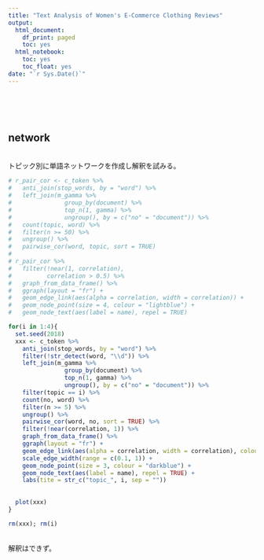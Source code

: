 ```yaml
---
title: "Text Analysis of Women's E-Commerce Clothing Reviews"
output:
  html_document:
    df_print: paged
    toc: yes
  html_notebook:
    toc: yes
    toc_float: yes
date: "`r Sys.Date()`"
---
```



<br>
<br>
<br>

## network

<br>
トピック別に単語ネットワークを作成し解釈を試みる。
```r
# r_pair_cor <- c_token %>% 
#   anti_join(stop_words, by = "word") %>% 
#   left_join(m_gamma %>% 
#               group_by(document) %>% 
#               top_n(1, gamma) %>% 
#               ungroup(), by = c("no" = "document")) %>% 
#   count(topic, word) %>% 
#   filter(n >= 50) %>% 
#   ungroup() %>% 
#   pairwise_cor(word, topic, sort = TRUE)
# 
# r_pair_cor %>% 
#   filter(!near(1, correlation),
#          correlation > 0.5) %>% 
#   graph_from_data_frame() %>% 
#   ggraph(layout = "fr") +
#   geom_edge_link(aes(alpha = correlation, width = correlation)) +
#   geom_node_point(size = 4, colour = "lightblue") +
#   geom_node_text(aes(label = name), repel = TRUE)
```

```r
for(i in 1:4){
  set.seed(2018)
  xxx <- c_token %>% 
    anti_join(stop_words, by = "word") %>% 
    filter(!str_detect(word, "\\d")) %>% 
    left_join(m_gamma %>% 
                group_by(document) %>% 
                top_n(1, gamma) %>% 
                ungroup(), by = c("no" = "document")) %>% 
    filter(topic == i) %>% 
    count(no, word) %>% 
    filter(n >= 5) %>% 
    ungroup() %>% 
    pairwise_cor(word, no, sort = TRUE) %>% 
    filter(!near(correlation, 1)) %>% 
    graph_from_data_frame() %>% 
    ggraph(layout = "fr") +
    geom_edge_link(aes(alpha = correlation, width = correlation), colour = "lightgray") +
    scale_edge_width(range = c(0.1, 1)) +
    geom_node_point(size = 3, colour = "darkblue") +
    geom_node_text(aes(label = name), repel = TRUE) +
    labs(tite = str_c("topic_", i, sep = ""))
  
  
  plot(xxx)
}
```
```r
rm(xxx); rm(i)
```

<br>
解釈はできず。